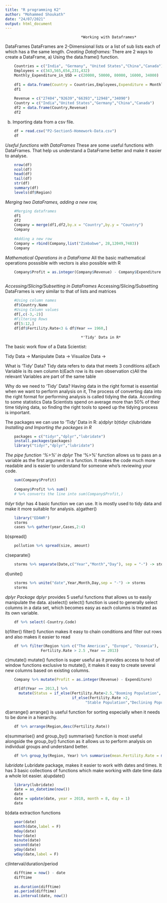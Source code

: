 ---
title: "R programming K2"
author: "Mohammed Shoukath"
date: "24/07/2021"
output: html_document
---
                                      *Working with Dataframes*
DataFrames
DataFrames are 2-Dimensional lists or a list of sub lists each of which has a the same length.
  *Creating Dataframes:*
  There are 2 ways to create a DataFrame,
  a) Using the data.frame() function.
```{r}
    Countries = c("India", "Germany", "United States","China","Canada")
    Employees = c(343,565,654,231,432)
    Monthly_Expenditure_in_USD = c(20000, 50000, 80000, 16000, 34000)
    
    df1 = data.frame(Country = Countries,Employees,Expenditure = Monthly_Expenditure_in_USD)
    df1
    
    Revenue = c("27404","92639","66393","12948","34090")
    Country = c("India","United States","Germany","China","Canada")
    df2 = data.frame(Country,Revenue)
    df2
```
  b) Importing data from a csv file.
```{r}
    df = read.csv("P2-Section5-Homework-Data.csv")
    df
```

  *Useful functions with DataFrames*
  These are some useful functions with DataFrames. That help us understand a DataFrame better and make it easier to analyse.
```{r}
    nrow(df)
    ncol(df)
    head(df)
    tail(df)
    str(df)
    summary(df)
    levels(df$Region)
```

 *Merging two DataFrames, adding a new row,*
```{r}
    #Merging dataframes
    df1
    df2
    Company = merge(df1,df2,by.x = "Country",by.y = "Country")
    Company
    
    #Adding a new row
    Company = rbind(Company,list("Zimbabwe", 28,12049,7483))
    Company
```

  *Mathematical Operations in a DataFrame*
All the basic mathematical operations posssible with vectors is also possible with R
```{r}
    Company$Profit = as.integer(Company$Revenue) - Company$Expenditure
    
```

  *Accessing/Slicing/Subsetting in DataFrames*
  Accessing/Slicing/Subsetting DataFrames is very similar to that of lists and matrices
```{r}
    #Using column names
    df$Country.Name
    #Using Column values
    df[,c(-3,-2)]
    #Filtering Rows
    df[5:12,]
    df[df$Fertility.Rate<3 & df$Year == 1960,]
```

                                      *'Tidy' Data in R*
The basic work flow of a Data Scientist:

  Tidy Data ->
                Manipulate Data ->
                                    Visualize Data ->

What is 'Tidy' Data?
Tidy data refers to data that meets 3 conditions
  a)Each Variable is its own column
  b)Each row is its own observation
  c)All the relevant Variables are part of the same table
  
Why do we need to 'Tidy' Data?
Having data in the right format is essential when we want to perform analysis on it, The process of converting data into the right format for performing analysis is called tidying the data. According to some statistics Data Scientists spend on average more than 50% of their time tidying data, so finding the right tools to speed up the tidying process is important.

The packages we can use to 'Tidy' Data in R:
  a)dplyr
  b)tidyr
  c)lubridate
*Installing and Importing the packeges in R*
```{r}
    
    packages = c("tidyr","dplyr","lubridate")
    install.packages(packages)
    library("tidyr","dplyr","lubridate")
```

*The pipe function '%>%' in dplyr*
The '%>%' function allows us to pass an a variable as the first argument in a function. It makes the code much more readable and is easier to understand for someone who's reviewing your code.
```{r}
    sum(Company$Profit)
    
    Company$Profit %>% sum()
    # %>% converts the line into sum(Company$Profit,)
```
  
*tidyr*
tidyr has 4 basic function we can use. It is mostly used to tidy data and make it more suitable for analysis.
  a)gather()
```{r}
    library("EDAWR")
    storms
    cases %>% gather(year,Cases,2:4) 

```

  b)spread()
```{r}
    pollution %>% spread(size, amount)

```

  c)separate()
```{r}
    storms %>% separate(Date,c("Year","Month","Day"), sep = "-") -> storms

```

  d)unite()
```{r}
    storms %>% unite("date",Year,Month,Day,sep = "-") -> storms
    storms

```


*dplyr Package*
dplyr provides 5 useful functions that allows us to easily manipulate the data.
  a)select()
  select() function is used to generally select columns in a data set, which becomes easy as each columns is treated as its own variable.
```{r}
    df %>% select(-Country.Code)
```

  b)filter()
  filter() function makes it easy to chain conditions and filter out rows and also makes it easier to read
```{r}
    df %>% filter(Region %in% c("The Americas", "Europe", "Oceania"),
                Fertility.Rate > 2.5 ,Year == 2013) 
```

  c)mutate()
  mutate() function is super useful as it provides access to host of window functions exclusive to mutate(), it makes it easy to create several new columns based on existing columns.
```{r}
    Company %>% mutate(Profit = as.integer(Revenue) - Expenditure)

    df[df$Year == 2013,] %>% 
      mutate(Status = if_else(Fertility.Rate>2.5,"Booming Population",
                              if_else(Fertility.Rate >2,
                                    "Stable Population","Declining Population"))) 
```

  d)arrange()
  arrange() is useful function for sorting especially when it needs to be done in a hierarchy.
```{r}
    df %>% arrange(Region,desc(Fertility.Rate))
```

  e)summarise() and group_by()
  summarise() function is most useful alongside the group_by() function as it allows us to perform analysis on individual groups and understand better.
```{r}
    df %>% group_by(Region, Year) %>% summarise(mean.Fertility.Rate = mean(Fertility.Rate), No.of.Countries = n())
```

*lubridate*
  Lubridate package, makes it easier to work with dates and times. It has 3 basic collections of functions which make working with date time data a whole lot easier.
  a)update()
```{r}
    library(lubridate)
    date = as_datetime(now())
    date
    date = update(date, year = 2010, month = 8, day = 1)
    date
```
  b)data extraction functions
```{r}
    year(date)
    month(date,label = F)
    mday(date)
    hour(date)
    minute(date)
    second(date)
    yday(date)
    wday(date,label = F)
```
  c)Interval/duration/period
```{r}
    difftime = now() - date
    difftime
    
    as.duration(difftime)
    as.period(difftime)
    as.interval(date, now())
```


